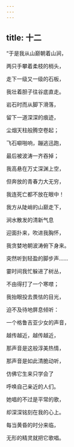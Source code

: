 ```yaml
---
---
---
```

title: 十二
---




“于是我从山巅朝着山涧，

两只手攀着柔枝的梢头，

走下一级又一级的石板，

我壮着胆子往谷底直走。

岩石时而从脚下滑落，

留下一道深深的痕迹，

尘烟天柱般腾空卷起；

飞石噼啪响，蹦逃迅跑，

最后被波涛一齐吞掉；

我高悬在万丈深渊上空，

但奔放的青春力大无穷，

我连死亡都不放在眼中！

我方从陡峭的山巅走下，

涧水散发的清新气息

迎面扑来，吹进我胸怀，

我贪婪地朝波涛俯下身来。

突然听到轻盈的脚步声……

霎时间我忙躲进了树丛，

不由得打了一个寒噤；

我抬眼投去畏怯的目光，

迫不及待地屏息倾听：

一个格鲁吉亚少女的声音，

越传越近，越传越近，

那声音是这般淳美热情，

那声音是如此清脆动听，

仿佛它生来只学会了

呼唤自己亲近的人们。

她唱的不过是平常的歌，

却深深铭刻在我的心上。

每当黄昏的时分来临，

无形的精灵就把它歌唱。